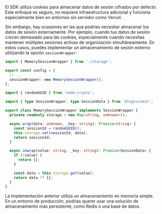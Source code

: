 El SDK utiliza cookies para almacenar datos de sesión cifrados por defecto. Este enfoque es seguro, no requiere infraestructura adicional y funciona especialmente bien en entornos sin servidor como Vercel.

Sin embargo, hay ocasiones en las que podrías necesitar almacenar los datos de sesión externamente. Por ejemplo, cuando tus datos de sesión crecen demasiado para las cookies, especialmente cuando necesitas mantener múltiples sesiones activas de organización simultáneamente. En estos casos, puedes implementar un almacenamiento de sesión externo utilizando la opción `sessionWrapper`:

```ts
import { MemorySessionWrapper } from './storage';

export const config = {
  // ...
  sessionWrapper: new MemorySessionWrapper(),
};
```

```ts
import { randomUUID } from 'node:crypto';

import { type SessionWrapper, type SessionData } from '@logto/next';

export class MemorySessionWrapper implements SessionWrapper {
  private readonly storage = new Map<string, unknown>();

  async wrap(data: unknown, _key: string): Promise<string> {
    const sessionId = randomUUID();
    this.storage.set(sessionId, data);
    return sessionId;
  }

  async unwrap(value: string, _key: string): Promise<SessionData> {
    if (!value) {
      return {};
    }

    const data = this.storage.get(value);
    return data ?? {};
  }
}
```

La implementación anterior utiliza un almacenamiento en memoria simple. En un entorno de producción, podrías querer usar una solución de almacenamiento más persistente, como Redis o una base de datos.
